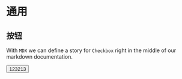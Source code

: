 
<Meta title="MDX|通用" component={Button} />

# 通用


## 按钮

With `MDX` we can define a story for `Checkbox` right in the middle of our
markdown documentation.

<Preview>
  <Story name="Button">
    <Button>123213</Button>
  </Story>
</Preview>